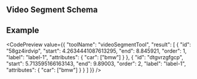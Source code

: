 
## Video Segment Schema

<JsonSchemaTable schema={jsonschema} />

## Example

<CodePreview value={{
  "toolName": "videoSegmentTool",
  "result": [
    {
      "id": "58gz4irdvip",
      "start": 4.2634441087613295,
      "end": 8.845921,
      "order": 1,
      "label": "label-1",
      "attributes": {
        "car": ["bmw"]
      }
    },
    {
      "id": "dtgvrzgfgcp",
      "start": 5.713595166163143,
      "end": 9.89003,
      "order": 2,
      "label": "label-1",
      "attributes": {
        "car": ["bmw"]
      }
    }
  ]
}} />
